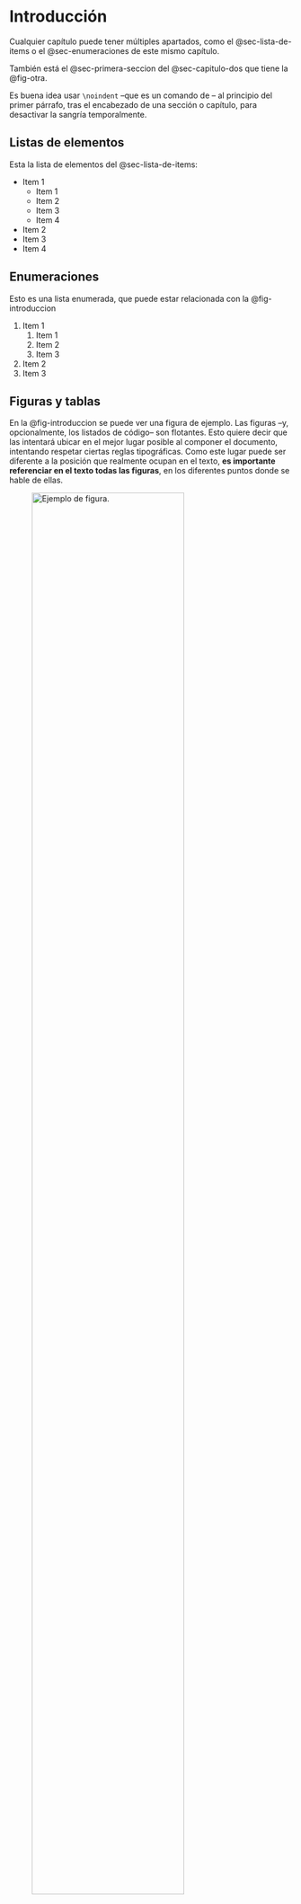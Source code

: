 # Introducción {#sec-introduccion}

\noindent Cualquier capítulo puede tener múltiples apartados, como el @sec-lista-de-items o el @sec-enumeraciones de este mismo capítulo.

También está el @sec-primera-seccion del @sec-capitulo-dos que tiene la @fig-otra.

Es buena idea usar `\noindent` --que es un comando de \LaTeX{}-- al principio del primer párrafo, tras el encabezado de una sección o capítulo, para desactivar la sangría temporalmente.

## Listas de elementos {#sec-lista-de-items}

\noindent Esta la lista de elementos del @sec-lista-de-items:

* Item 1
  * Item 1
  * Item 2
  * Item 3
  * Item 4
* Item 2
* Item 3
* Item 4

## Enumeraciones {#sec-enumeraciones}

\noindent Esto es una lista enumerada, que puede estar relacionada con la @fig-introduccion

1. Item 1
   1. Item 1
   2. Item 2
   3. Item 3
2. Item 2
3. Item 3

## Figuras y tablas

\noindent En la @fig-introduccion se puede ver una figura de ejemplo.
Las figuras --y, opcionalmente, los listados de código-- son flotantes.
Esto quiere decir que \LaTeX{} las intentará ubicar en el mejor lugar posible al componer el documento, intentando respetar ciertas reglas tipográficas.
Como este lugar puede ser diferente a la posición que realmente ocupan en el texto, **es importante referenciar en el texto todas las figuras**, en los diferentes puntos donde se hable de ellas.

![Ejemplo de figura.](images/figura_1.png){#fig-introduccion width=80%}

Por otro lando, la @tbl-presupuesto en el @sec-presupuesto es un ejemplo de tabla hecha con Markdown.

## Código y algoritmos

\noindent En el @sec-apendice-uno se pueden observar varios ejemplos de entornos para describir algoritmos y código.

## Citas

\noindent Las referencias bibliográficas se deben indicar en el archivo `referencias.bib` y se citan en el texto.
Las referencias no citadas no aparecerán en el apartado de la bibliografía.

Las citas pueden ser entre paréntesis [@examplearticle] o _en línea_, como la de @examplegithub.

Las reglas para citar [@ulllibguide] permiten citar cualquier cosa: artículos de investigación, libros, entradas de la Wikipedia, blogs, vídeos de Youtube o repositorios de GitHub, entre otros.

En el @sec-capitulo-cuatro se puede ver otro tipo de cita, donde se traslada de forma literal una porción del texto original al documento.

## Otra sección...

{{< lipsum 1 >}}

### Con subsección...

{{< lipsum 2 >}}
